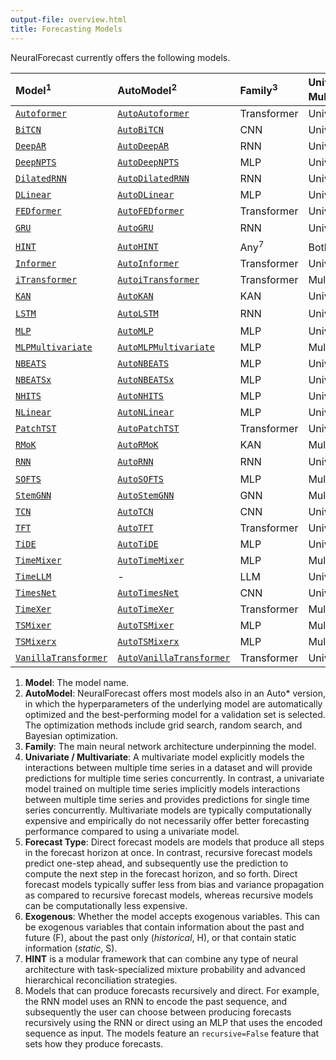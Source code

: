 ```yaml
---
output-file: overview.html
title: Forecasting Models
---
```



NeuralForecast currently offers the following models.

| Model<sup>1</sup> | AutoModel<sup>2</sup> | Family<sup>3</sup> | Univariate / Multivariate<sup>4</sup> | Forecast Type<sup>5</sup> | Exogenous<sup>6</sup> |
|:------|:--------|:-----------|:--------------------|:-----------|:-------------|
| [`Autoformer`](https://nixtlaverse.nixtla.io/neuralforecast/models.autoformer.html#autoformer) | [`AutoAutoformer`](https://nixtlaverse.nixtla.io/neuralforecast/models.html#autoautoformer) | Transformer | Univariate | Direct | F |
| [`BiTCN`](https://nixtlaverse.nixtla.io/neuralforecast/models.bitcn.html#bitcn) | [`AutoBiTCN`](https://nixtlaverse.nixtla.io/neuralforecast/models.html#autobitcn) | CNN | Univariate | Direct | F/H/S |
| [`DeepAR`](https://nixtlaverse.nixtla.io/neuralforecast/models.deepar.html#deepar) | [`AutoDeepAR`](https://nixtlaverse.nixtla.io/neuralforecast/models.html#autodeepar) | RNN | Univariate | Direct | F/S |
| [`DeepNPTS`](https://nixtlaverse.nixtla.io/neuralforecast/models.deepnpts.html#deepnpts) | [`AutoDeepNPTS`](https://nixtlaverse.nixtla.io/neuralforecast/models.html#autodeepnpts) | MLP | Univariate | Direct | F/H/S |
| [`DilatedRNN`](https://nixtlaverse.nixtla.io/neuralforecast/models.dilated_rnn.html#dilatedrnn) | [`AutoDilatedRNN`](https://nixtlaverse.nixtla.io/neuralforecast/models.html#autodilatedrnn) | RNN | Univariate | Direct | F/H/S |
| [`DLinear`](https://nixtlaverse.nixtla.io/neuralforecast/models.dlinear.html#dlinear) | [`AutoDLinear`](https://nixtlaverse.nixtla.io/neuralforecast/models.html#autodlinear) | MLP | Univariate | Direct | \- |
| [`FEDformer`](https://nixtlaverse.nixtla.io/neuralforecast/models.fedformer.html#fedformer) | [`AutoFEDformer`](https://nixtlaverse.nixtla.io/neuralforecast/models.html#autofedformer) | Transformer | Univariate | Direct | F |
| [`GRU`](https://nixtlaverse.nixtla.io/neuralforecast/models.gru.html#gru) | [`AutoGRU`](https://nixtlaverse.nixtla.io/neuralforecast/models.html#autogru) | RNN | Univariate | Both<sup>8</sup> | F/H/S |
| [`HINT`](https://nixtlaverse.nixtla.io/neuralforecast/models.hint.html#hint) | [`AutoHINT`](https://nixtlaverse.nixtla.io/neuralforecast/models.html#autohint) | Any<sup>7</sup> | Both<sup>7</sup> | Both<sup>7</sup> | F/H/S |
| [`Informer`](https://nixtlaverse.nixtla.io/neuralforecast/models.informer.html#informer) | [`AutoInformer`](https://nixtlaverse.nixtla.io/neuralforecast/models.html#autoinformer) | Transformer | Univariate | Direct | F |
| [`iTransformer`](https://nixtlaverse.nixtla.io/neuralforecast/models.itransformer.html#itransformer) | [`AutoiTransformer`](https://nixtlaverse.nixtla.io/neuralforecast/models.html#autoitransformer) | Transformer | Multivariate | Direct | \- |
| [`KAN`](https://nixtlaverse.nixtla.io/neuralforecast/models.kan.html#kan) | [`AutoKAN`](https://nixtlaverse.nixtla.io/neuralforecast/models.html#autokan) | KAN | Univariate | Direct | F/H/S |
| [`LSTM`](https://nixtlaverse.nixtla.io/neuralforecast/models.lstm.html#lstm) | [`AutoLSTM`](https://nixtlaverse.nixtla.io/neuralforecast/models.html#autolstm) | RNN | Univariate | Both<sup>8</sup> | F/H/S |
| [`MLP`](https://nixtlaverse.nixtla.io/neuralforecast/models.mlp.html#mlp) | [`AutoMLP`](https://nixtlaverse.nixtla.io/neuralforecast/models.html#automlp) | MLP | Univariate | Direct | F/H/S |
| [`MLPMultivariate`](https://nixtlaverse.nixtla.io/neuralforecast/models.mlpmultivariate.html#mlpmultivariate) | [`AutoMLPMultivariate`](https://nixtlaverse.nixtla.io/neuralforecast/models.html#automlpmultivariate) | MLP | Multivariate | Direct | F/H/S |
| [`NBEATS`](https://nixtlaverse.nixtla.io/neuralforecast/models.nbeats.html#nbeats) | [`AutoNBEATS`](https://nixtlaverse.nixtla.io/neuralforecast/models.html#autonbeats) | MLP | Univariate | Direct | \- |
| [`NBEATSx`](https://nixtlaverse.nixtla.io/neuralforecast/models.nbeatsx.html#nbeatsx) | [`AutoNBEATSx`](https://nixtlaverse.nixtla.io/neuralforecast/models.html#autonbeatsx) | MLP | Univariate | Direct | F/H/S |
| [`NHITS`](https://nixtlaverse.nixtla.io/neuralforecast/models.nhits.html#nhits) | [`AutoNHITS`](https://nixtlaverse.nixtla.io/neuralforecast/models.html#autonhits) | MLP | Univariate | Direct | F/H/S |
| [`NLinear`](https://nixtlaverse.nixtla.io/neuralforecast/models.nlinear.html#nlinear) | [`AutoNLinear`](https://nixtlaverse.nixtla.io/neuralforecast/models.html#autonlinear) | MLP | Univariate | Direct | \- |
| [`PatchTST`](https://nixtlaverse.nixtla.io/neuralforecast/models.patchtst.html#patchtst) | [`AutoPatchTST`](https://nixtlaverse.nixtla.io/neuralforecast/models.html#autopatchtst) | Transformer | Univariate | Direct | \- |
| [`RMoK`](https://nixtlaverse.nixtla.io/neuralforecast/models.rmok.html#rmok) | [`AutoRMoK`](https://nixtlaverse.nixtla.io/neuralforecast/models.html#autormok) | KAN | Multivariate | Direct | \- |
| [`RNN`](https://nixtlaverse.nixtla.io/neuralforecast/models.rnn.html#rnn) | [`AutoRNN`](https://nixtlaverse.nixtla.io/neuralforecast/models.html#autornn) | RNN | Univariate | Both<sup>8</sup> | F/H/S |
| [`SOFTS`](https://nixtlaverse.nixtla.io/neuralforecast/models.softs.html#softs) | [`AutoSOFTS`](https://nixtlaverse.nixtla.io/neuralforecast/models.html#autosofts) | MLP | Multivariate | Direct | \- |
| [`StemGNN`](https://nixtlaverse.nixtla.io/neuralforecast/models.stemgnn.html#stemgnn) | [`AutoStemGNN`](https://nixtlaverse.nixtla.io/neuralforecast/models.html#autostemgnn) | GNN | Multivariate | Direct | \- |
| [`TCN`](https://nixtlaverse.nixtla.io/neuralforecast/models.tcn.html#tcn) | [`AutoTCN`](https://nixtlaverse.nixtla.io/neuralforecast/models.html#autotcn) | CNN | Univariate | Direct | F/H/S |
| [`TFT`](https://nixtlaverse.nixtla.io/neuralforecast/models.tft.html#tft) | [`AutoTFT`](https://nixtlaverse.nixtla.io/neuralforecast/models.html#autotft) | Transformer | Univariate | Direct | F/H/S |
| [`TiDE`](https://nixtlaverse.nixtla.io/neuralforecast/models.tide.html#tide) | [`AutoTiDE`](https://nixtlaverse.nixtla.io/neuralforecast/models.html#autotide) | MLP | Univariate | Direct | F/H/S |
| [`TimeMixer`](https://nixtlaverse.nixtla.io/neuralforecast/models.timemixer.html#timemixer) | [`AutoTimeMixer`](https://nixtlaverse.nixtla.io/neuralforecast/models.html#autotimemixer) | MLP | Multivariate | Direct | \- |
| [`TimeLLM`](https://nixtlaverse.nixtla.io/neuralforecast/models.timellm.html#timellm) | \- | LLM | Univariate | Direct | \- |
| [`TimesNet`](https://nixtlaverse.nixtla.io/neuralforecast/models.timesnet.html#timesnet) | [`AutoTimesNet`](https://nixtlaverse.nixtla.io/neuralforecast/models.html#autotimesnet) | CNN | Univariate | Direct | F |
| [`TimeXer`](https://nixtlaverse.nixtla.io/neuralforecast/models.timexer.html#timexer) | [`AutoTimeXer`](https://nixtlaverse.nixtla.io/neuralforecast/models.html#autotimexer) | Transformer | Multivariate | Direct | F |
| [`TSMixer`](https://nixtlaverse.nixtla.io/neuralforecast/models.tsmixer.html#tsmixer) | [`AutoTSMixer`](https://nixtlaverse.nixtla.io/neuralforecast/models.html#autotsmixer) | MLP | Multivariate | Direct | \- |
| [`TSMixerx`](https://nixtlaverse.nixtla.io/neuralforecast/models.tsmixerx.html#tsmixerx) | [`AutoTSMixerx`](https://nixtlaverse.nixtla.io/neuralforecast/models.html#autotsmixerx) | MLP | Multivariate | Direct | F/H/S |
| [`VanillaTransformer`](https://nixtlaverse.nixtla.io/neuralforecast/models.vanillatransformer.html#vanillatransformer) | [`AutoVanillaTransformer`](https://nixtlaverse.nixtla.io/neuralforecast/models.html#autovanillatransformer) | Transformer | Univariate | Direct | F |

1.  **Model**: The model name.
2.  **AutoModel**: NeuralForecast offers most models also in an Auto\*
    version, in which the hyperparameters of the underlying model are
    automatically optimized and the best-performing model for a
    validation set is selected. The optimization methods include grid
    search, random search, and Bayesian optimization.
3.  **Family**: The main neural network architecture underpinning the
    model.
4.  **Univariate / Multivariate**: A multivariate model explicitly
    models the interactions between multiple time series in a dataset
    and will provide predictions for multiple time series concurrently.
    In contrast, a univariate model trained on multiple time series
    implicitly models interactions between multiple time series and
    provides predictions for single time series concurrently.
    Multivariate models are typically computationally expensive and
    empirically do not necessarily offer better forecasting performance
    compared to using a univariate model.
5.  **Forecast Type**: Direct forecast models are models that produce
    all steps in the forecast horizon at once. In contrast, recursive
    forecast models predict one-step ahead, and subsequently use the
    prediction to compute the next step in the forecast horizon, and so
    forth. Direct forecast models typically suffer less from bias and
    variance propagation as compared to recursive forecast models,
    whereas recursive models can be computationally less expensive.
6.  **Exogenous**: Whether the model accepts exogenous variables. This
    can be exogenous variables that contain information about the past
    and future (F), about the past only (*historical*, H), or that
    contain static information (*static*, S).
7.  **HINT** is a modular framework that can combine any type of neural
    architecture with task-specialized mixture probability and advanced
    hierarchical reconciliation strategies.
8.  Models that can produce forecasts recursively and direct. For
    example, the RNN model uses an RNN to encode the past sequence, and
    subsequently the user can choose between producing forecasts
    recursively using the RNN or direct using an MLP that uses the
    encoded sequence as input. The models feature an `recursive=False`
    feature that sets how they produce forecasts.

